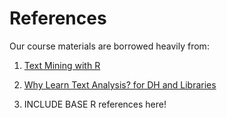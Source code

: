 # References

Our course materials are borrowed heavily from:

1. [Text Mining with R](https://www.tidytextmining.com/index.html)

2. [Why Learn Text Analysis? for DH and Libraries](tinyurl.com/yabsasgp)

3. INCLUDE BASE R references here!
